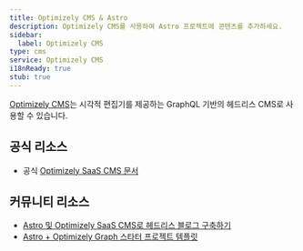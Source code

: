 ```yaml
---
title: Optimizely CMS & Astro
description: Optimizely CMS를 사용하여 Astro 프로젝트에 콘텐츠를 추가하세요.
sidebar:
  label: Optimizely CMS
type: cms
service: Optimizely CMS
i18nReady: true
stub: true
---
```


[Optimizely CMS](https://www.optimizely.com/products/content-management/)는 시각적 편집기를 제공하는 GraphQL 기반의 헤드리스 CMS로 사용할 수 있습니다.

## 공식 리소스

- 공식 [Optimizely SaaS CMS 문서](https://docs.developers.optimizely.com/content-management-system/v1.0.0-CMS-SaaS/docs/overview-saas)

## 커뮤니티 리소스

- [Astro 및 Optimizely SaaS CMS로 헤드리스 블로그 구축하기](https://world.optimizely.com/blogs/jacob-pretorius/dates/2024/5/build-a-headless-blog-with-astro-and-optimizely-saas-cms/)
- [Astro + Optimizely Graph 스타터 프로젝트 템플릿](https://github.com/jacobpretorius/Opti.SaaS.Astro.Demo/)
